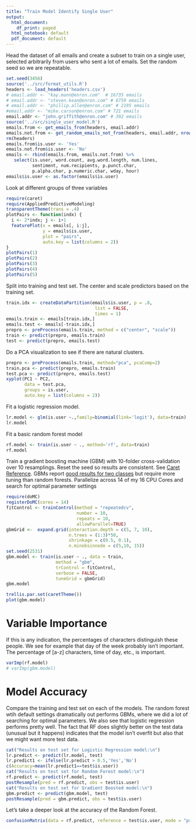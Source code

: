 ```yaml
---
title: "Train Model Identify Single User"
output:
  html_document:
    df_print: paged
  html_notebook: default
  pdf_document: default
---
```


Head the dataset of all emails and create a subset to train on a single user, selected arbitrarily from users who sent a lot of emails.   Set the random seed so we are repeatable.

```r
set.seed(3456)
source('../src/format_utils.R')
headers <- load_headers('headers.csv')
# email.addr <- "kay.mann@enron.com"  # 16735 emails
# email.addr <- "steven.kean@enron.com" # 6759 emails
# email.addr <- "phillip.allen@enron.com" # 2195 emails
#email.addr <- "mike.carson@enron.com" # 721 emails
email.addr <- "john.griffith@enron.com" # 392 emails
source('../src/single_user_model.R')
emails.from <- get_emails_from(headers, email.addr)
emails.not.from <- get_random_emails_not_from(headers, email.addr, nrow(emails.from))
rm(headers)
emails.from$is.user <- 'Yes'
emails.not.from$is.user <- 'No'
emails <- rbind(emails.from, emails.not.from) %>%
   select(is.user, word.count, avg.word.length, num.lines,
          sentiment, num.recipients, p.punct.char,
          p.alpha.char, p.numeric.char, wday, hour)
emails$is.user <- as.factor(emails$is.user)
```

Look at different groups of three variables

```r
require(caret)
require(AppliedPredictiveModeling)
transparentTheme(trans = .4)
plotPairs <- function(indx) {
  i <- 2*indx; j <- i+1
  featurePlot(x = emails[, i:j],
              y = emails$is.user, 
              plot = "pairs",
              auto.key = list(columns = 2)) 
}
plotPairs(1)
plotPairs(2)
plotPairs(3)
plotPairs(4)
plotPairs(5)
```

Split into training and test set.  The center and scale predictors based on the training set.

```r
train.idx <- createDataPartition(emails$is.user, p = .8, 
                                  list = FALSE, 
                                  times = 1)
emails.train <- emails[train.idx,]
emails.test <- emails[-train.idx,]
prepro <- preProcess(emails.train, method = c("center", "scale"))
train <- predict(prepro, emails.train)
test <- predict(prepro, emails.test)
```

Do a PCA visualization to see if there are natural clusters.

```r
prepro <- preProcess(emails.train, method="pca", pcaComp=2)
train.pca <- predict(prepro, emails.train)
test.pca <- predict(prepro, emails.test)
xyplot(PC1 ~ PC2,
       data = test.pca,
       groups = is.user, 
       auto.key = list(columns = 2))
```

Fit a logistic regression model.  

```r
lr.model <- glm(is.user ~.,family=binomial(link='logit'), data=train)
lr.model
```

Fit a basic random forest model

```r
rf.model <- train(is.user ~ ., method='rf', data=train)
rf.model
```

Train a gradient boosting machine (GBM) with 10-folder cross-validation over 10 resamplings.
Reset the seed so results are consistent.
See [Caret Reference](http://topepo.github.io/caret/model-training-and-tuning.html).  GBMs report [good results
for two classes](http://fastml.com/what-is-better-gradient-boosted-trees-or-random-forest/) but require more tuning than random forests.  Parallelize across 14 of my 16 CPU Cores and search for optimal parameter settings
```r
require(doMC)
registerDoMC(cores = 14)
fitControl <- trainControl(method = "repeatedcv",
                           number = 10,
                           repeats = 10,
                           allowParallel=TRUE)
gbmGrid <-  expand.grid(interaction.depth = c(5, 7, 10), 
                        n.trees = (1:3)*50,
                        shrinkage = c(0.5, 0.1),
                        n.minobsinnode = c(5,10, 15))
set.seed(2531)
gbm.model <- train(is.user ~ ., data = train, 
                   method = "gbm", 
                   trControl = fitControl,
                   verbose = FALSE,
                   tuneGrid = gbmGrid)
gbm.model
```

```r
trellis.par.set(caretTheme())
plot(gbm.model)
```

# Variable Importance

If this is any indication, the percentages of characters distinguish these people.  We see for example that day of the week probably isn't important.  The percentage of [a-z] characters, time of day, etc., is important.


```r
varImp(rf.model)
# varImp(gbm.model)
```

# Model Accuracy

Compare the training and test set on each of the models.  The random forest wtih default settings dramatically out performs GBMs, where we did a lot of searching for optimal parameters.  We also see that logistic regression performs pretty well.  The fact that RF does slightly better on the test data (unusual but it happens) indicates that the model isn't overfit but also that we might want more test data.

```r
cat("Results on test set for Logistic Regression model:\n")
lr.predict <- predict(lr.model, test)
lr.predict1 <- ifelse(lr.predict > 0.5,'Yes','No')
c(Accuracy=mean(lr.predict1==test$is.user))
cat("Results on test set for Random Forest model:\n")
rf.predict <- predict(rf.model, test)
postResample(pred = rf.predict, obs = test$is.user)
cat("Results on test set for Gradient Boosted model:\n")
gbm.predict <- predict(gbm.model, test)
postResample(pred = gbm.predict, obs = test$is.user)

```

Let's take a deeper look at the accuracy of the Random Forest.  

```r
confusionMatrix(data = rf.predict, reference = test$is.user, mode = "prec_recall")
```
